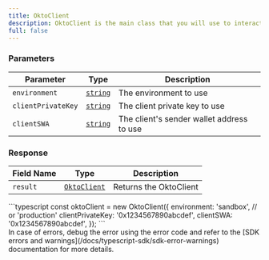 ```yaml
---
title: OktoClient
description: OktoClient is the main class that you will use to interact with the Okto API.
full: false
---
```




<div className="method-box">

### Parameters

| Parameter   | Type                        | Description                            | 
|-------------|-----------------------------|----------------------------------------|
| `environment`     | [`string`](/docs/typescript-sdk/technical-reference#models) | The environment to use |
| `clientPrivateKey`     | [`string`](/docs/typescript-sdk/technical-reference#models) | The client private key to use | 
| `clientSWA`     | [`string`](/docs/typescript-sdk/technical-reference#models) | The client's sender wallet address to use | 

### Response

<Callout title="Success Response">

| Field Name | Type                  | Description                                   | 
|------------|-----------------------|-----------------------------------------------|
| `result`   | [`OktoClient`](/docs/typescript-sdk/technical-reference#models) | Returns the OktoClient | 

</Callout>

<Accordions>
<Accordion title="Example">
<Tabs items={['Typescript']}>
  <Tab value="Typescript">
    ```typescript
        const oktoClient = new OktoClient({
            environment: 'sandbox', // or 'production'
            clientPrivateKey: '0x1234567890abcdef',
            clientSWA: '0x1234567890abcdef',
        });
    ```
  </Tab>
</Tabs>
</Accordion>
</Accordions>

</div>

<Callout title="Note">
In case of errors, debug the error using the error code and refer to the [SDK errors and warnings](/docs/typescript-sdk/sdk-error-warnings) documentation for more details.
</Callout>